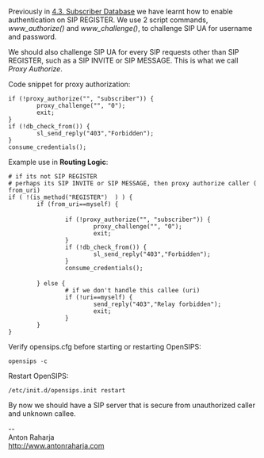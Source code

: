 Previously in [[4.3. Subscriber Database]] we have learnt how to enable authentication on SIP REGISTER.
We use 2 script commands, ''www_authorize()'' and ''www_challenge()'', to challenge SIP UA for username and password.

We should also challenge SIP UA for every SIP requests other than SIP REGISTER, such as a SIP INVITE or SIP MESSAGE.
This is what we call ''Proxy Authorize''.

Code snippet for proxy authorization:

 if (!proxy_authorize("", "subscriber")) {
         proxy_challenge("", "0");
         exit;
 }
 if (!db_check_from()) {
         sl_send_reply("403","Forbidden");
 }
 consume_credentials();

Example use in '''Routing Logic''':

 # if its not SIP REGISTER
 # perhaps its SIP INVITE or SIP MESSAGE, then proxy authorize caller (from_uri)
 if ( !(is_method("REGISTER")  ) ) {
         if (from_uri==myself) {
 
                 if (!proxy_authorize("", "subscriber")) {
                         proxy_challenge("", "0");
                         exit;
                 }
                 if (!db_check_from()) {
                         sl_send_reply("403","Forbidden");
                 }
                 consume_credentials();
 
         } else {
                 # if we don't handle this callee (uri)
                 if (!uri==myself) {
                         send_reply("403","Relay forbidden");
                         exit;
                 }
         }
 }

Verify opensips.cfg before starting or restarting OpenSIPS:
 opensips -c

Restart OpenSIPS:
 /etc/init.d/opensips.init restart

By now we should have a SIP server that is secure from unauthorized caller and unknown callee.


--<br>
Anton Raharja<br>
http://www.antonraharja.com<br>
